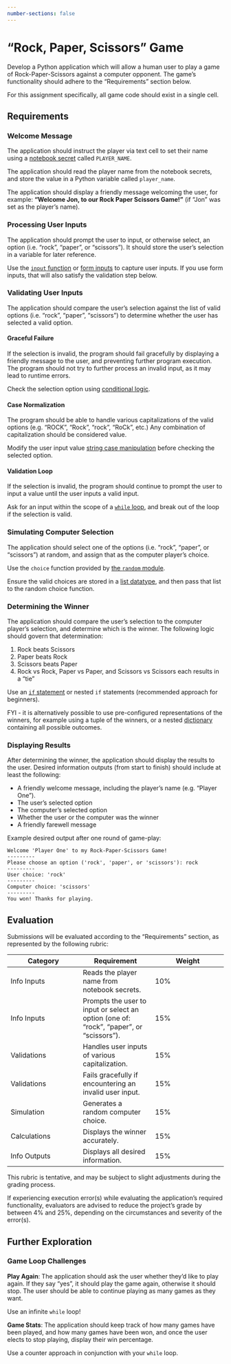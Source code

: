 ```yaml
---
number-sections: false
---
```



# "Rock, Paper, Scissors" Game {.unnumbered}

Develop a Python application which will allow a human user to play a game of Rock-Paper-Scissors against a computer opponent. The game's functionality should adhere to the "Requirements" section below.

For this assignment specifically, all game code should exist in a single cell.

## Requirements

### Welcome Message

The application should instruct the player via text cell to set their name using a [notebook secret](../../notes/dev-tools/google-colab/notebook-secrets.html#implementation) called `PLAYER_NAME`.

The application should read the player name from the notebook secrets, and store the value in a Python variable called `player_name`.

The application should display a friendly message welcoming the user, for example: **"Welcome Jon, to our Rock Paper Scissors Game!"** (if "Jon" was set as the player's name).

### Processing User Inputs

The application should prompt the user to input, or otherwise select, an option (i.e. "rock", "paper", or "scissors"). It should store the user's selection in a variable for later reference.

:::{.callout-tip title="Hint" collapse="true"}
Use the [`input` function](../../notes/python-lang/overview.ipynb#the-input-function) or [form inputs](../../notes/dev-tools/google-colab/form-inputs.ipynb) to capture user inputs. If you use form inputs, that will also satisfy the validation step below.
:::

### Validating User Inputs

The application should compare the user's selection against the list of valid options (i.e. "rock", "paper", "scissors") to determine whether the user has selected a valid option.

#### Graceful Failure

If the selection is invalid, the program should fail gracefully by displaying a friendly message to the user, and preventing further program execution. The program should not try to further process an invalid input, as it may lead to runtime errors.

:::{.callout-tip title="Hint" collapse="true"}
Check the selection option using [conditional logic](../../notes/python-lang/control-flow/conditional-logic.qmd).
:::

#### Case Normalization

The program should be able to handle various capitalizations of the valid options (e.g. "ROCK", "Rock", "rock", "RoCk", etc.) Any combination of capitalization should be considered value.

:::{.callout-tip title="Hint" collapse="true"}
Modify the user input value [string case manipulation](../../notes/python-lang/basic-datatypes/strings.qmd#case-manipulation) before checking the selected option.
:::

#### Validation Loop

If the selection is invalid, the program should continue to prompt the user to input a value until the user inputs a valid input.

:::{.callout-tip title="Hint" collapse="true"}
Ask for an input within the scope of a [`while` loop](../../notes/python-lang/control-flow/while-loops.qmd), and break out of the loop if the selection is valid.
:::


### Simulating Computer Selection

The application should select one of the options (i.e. "rock", "paper", or "scissors") at random, and assign that as the computer player's choice.

:::{.callout-tip title="Hint" collapse="true"}
Use the `choice` function provided by [the `random` module](../../notes/python-modules/random.qmd).

Ensure the valid choices are stored in a [list datatype](../../notes/python-lang/container-datatypes/lists.qmd), and then pass that list to the random choice function.
:::


### Determining the Winner

The application should compare the user's selection to the computer player's selection, and determine which is the winner. The following logic should govern that determination:

  1. Rock beats Scissors
  2. Paper beats Rock
  3. Scissors beats Paper
  4. Rock vs Rock, Paper vs Paper, and Scissors vs Scissors each results in a "tie"

:::{.callout-tip title="Hint" collapse="true"}
Use an [`if` statement](../../notes/python-lang/control-flow/conditional-logic.qmd) or nested `if` statements (recommended approach for beginners).

FYI - it is alternatively possible to use pre-configured representations of the winners, for example using a tuple of the winners, or a nested [dictionary](../../notes/python-lang/container-datatypes/dictionaries.qmd) containing all possible outcomes.
:::

### Displaying Results

After determining the winner, the application should display the results to the user. Desired information outputs (from start to finish) should include at least the following:

  + A friendly welcome message, including the player's name (e.g. "Player One").
  + The user's selected option
  + The computer's selected option
  + Whether the user or the computer was the winner
  + A friendly farewell message

Example desired output after one round of game-play:

```
Welcome 'Player One' to my Rock-Paper-Scissors Game!
---------
Please choose an option ('rock', 'paper', or 'scissors'): rock
---------
User choice: 'rock'
---------
Computer choice: 'scissors'
---------
You won! Thanks for playing.
```

## Evaluation

Submissions will be evaluated according to the "Requirements" section, as represented by the following rubric:

Category | Requirement | Weight
--- | --- | ---
Info Inputs | Reads the player name from notebook secrets. | 10%
Info Inputs | Prompts the user to input or select an option (one of: "rock", "paper", or "scissors"). | 15%
Validations | Handles user inputs of various capitalization. | 15%
Validations | Fails gracefully if encountering an invalid user input. | 15%
Simulation | Generates a random computer choice. | 15%
Calculations | Displays the winner accurately. | 15%
Info Outputs | Displays all desired information. | 15%

This rubric is tentative, and may be subject to slight adjustments during the grading process.

If experiencing execution error(s) while evaluating the application's required functionality, evaluators are advised to reduce the project's grade by between 4% and 25%, depending on the circumstances and severity of the error(s).

## Further Exploration

### Game Loop Challenges

**Play Again**: The application should ask the user whether they'd like to play again. If they say "yes", it should play the game again, otherwise it should stop. The user should be able to continue playing as many games as they want.

:::{.callout-tip title="Hint" collapse="true"}
Use an infinite `while` loop!
:::

**Game Stats**: The application should keep track of how many games have been played, and how many games have been won, and once the user elects to stop playing, display their win percentage.

:::{.callout-tip title="Hint" collapse="true"}
Use a counter approach in conjunction with your `while` loop.
:::
